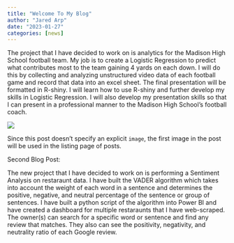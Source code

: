 ```yaml
---
title: "Welcome To My Blog"
author: "Jared Arp"
date: "2023-01-27"
categories: [news]
---
```


The project that I have decided to work on is analytics for the Madison High School football team. My job is to create a Logistic Regression to predict what contributes most to the team gaining 4 yards on each down. I will do this by collecting and analyzing unstructured video data of each football game and record that data into an excel sheet. The final presentation will be formatted in R-shiny. I will learn how to use R-shiny and further develop my skills in Logistic Regression. I will also develop my presentation skills so that I can present in a professional manner to the Madison High School’s football coach.

![](thumbnail.jpg)

Since this post doesn't specify an explicit `image`, the first image in the post will be used in the listing page of posts.

Second Blog Post:

The new project that I have decided to work on is performing a Sentiment Analysis on restaraunt data. I have built the VADER algorithm which takes into account the weight of each word in a sentence and determines the positive, negative, and neutral percentage of the sentence or group of sentences. I have built a python script of the algorithm into Power BI and have created a dashboard for multiple restaraunts that I have web-scraped. The owner(s) can search for a specific word or sentence and find any review that matches. They also can see the positivity, negativity, and neutrality ratio of each Google review.
